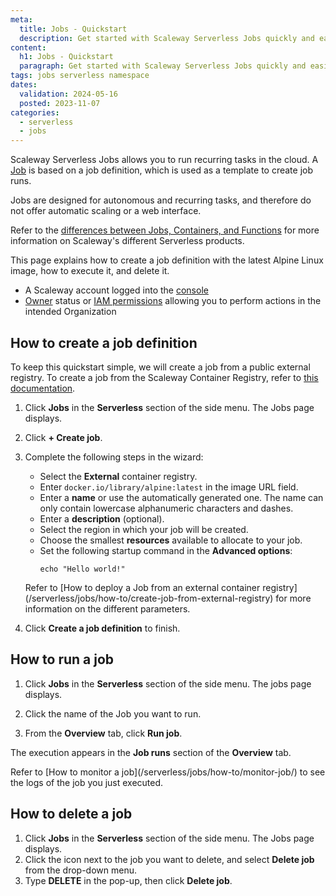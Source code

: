 ```yaml
---
meta:
  title: Jobs - Quickstart
  description: Get started with Scaleway Serverless Jobs quickly and easily.
content:
  h1: Jobs - Quickstart
  paragraph: Get started with Scaleway Serverless Jobs quickly and easily.
tags: jobs serverless namespace
dates:
  validation: 2024-05-16
  posted: 2023-11-07
categories:
  - serverless
  - jobs
---
```


Scaleway Serverless Jobs allows you to run recurring tasks in the cloud. A [Job](/serverless/jobs/concepts/#job) is based on a job definition, which is used as a template to create job runs.

Jobs are designed for autonomous and recurring tasks, and therefore do not offer automatic scaling or a web interface.

Refer to the [differences between Jobs, Containers, and Functions](/serverless/containers/reference-content/difference-jobs-functions-containers/) for more information on Scaleway's different Serverless products.

This page explains how to create a job definition with the latest Alpine Linux image, how to execute it, and delete it.

<Macro id="requirements" />

- A Scaleway account logged into the [console](https://console.scaleway.com/)
- [Owner](/identity-and-access-management/iam/concepts/#owner) status or [IAM permissions](/identity-and-access-management/iam/concepts/#permission) allowing you to perform actions in the intended Organization

## How to create a job definition

To keep this quickstart simple, we will create a job from a public external registry. To create a job from the Scaleway Container Registry, refer to [this documentation](/serverless/jobs/how-to/create-job-from-scaleway-registry).

1. Click **Jobs** in the **Serverless** section of the side menu. The Jobs page displays.

2. Click **+ Create job**.

3. Complete the following steps in the wizard:
    - Select the **External** container registry.
    - Enter `docker.io/library/alpine:latest` in the image URL field.
    - Enter a **name** or use the automatically generated one. The name can only contain lowercase alphanumeric characters and dashes.
    - Enter a **description** (optional).
    - Select the region in which your job will be created.
    - Choose the smallest **resources** available to allocate to your job.
    - Set the following startup command in the **Advanced options**:
        ```
        echo "Hello world!"
        ```
    <Message type="note">
      Refer to [How to deploy a Job from an external container registry](/serverless/jobs/how-to/create-job-from-external-registry) for more information on the different parameters.
    </Message>
6. Click **Create a job definition** to finish.

## How to run a job

1. Click **Jobs** in the **Serverless** section of the side menu. The jobs page displays.

2. Click the name of the Job you want to run.

3. From the **Overview** tab, click **Run job**.

The execution appears in the **Job runs** section of the **Overview** tab.

<Message type="note">
  Refer to [How to monitor a job](/serverless/jobs/how-to/monitor-job/) to see the logs of the job you just executed.
</Message>

## How to delete a job

1. Click **Jobs** in the **Serverless** section of the side menu. The Jobs page displays.
3. Click the <Icon name="more" /> icon next to the job you want to delete, and select **Delete job** from the drop-down menu.
4. Type **DELETE** in the pop-up, then click **Delete job**.